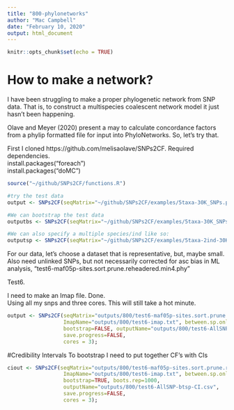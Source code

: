 ```yaml
---
title: "800-phylonetworks"
author: "Mac Campbell"
date: "February 10, 2020"
output: html_document
---
```


```r
knitr::opts_chunk$set(echo = TRUE)
```

# How to make a network?
I have been struggling to make a proper phylogenetic network from SNP data. That is, to construct a multispecies coalescent network model it just hasn't been happening.  

Olave and Meyer (2020) present a may to calculate concordance factors from a phylip formatted file for input into PhyloNetworks.  So, let's try that.

First I cloned https://github.com/melisaolave/SNPs2CF.
Required dependencies.    
install.packages("foreach")    
install.packages("doMC")     

```r
source("~/github/SNPs2CF/functions.R")
```

```r
#try the test data
output <- SNPs2CF(seqMatrix="~/github/SNPs2CF/examples/5taxa-30K_SNPs.phy", max.SNPs = 1000, bootstrap=FALSE, outputName="outputs/800/SNPs2CF_5taxa-1K_SNPs.csv", save.progress=FALSE);

#We can bootstrap the test data
outputbs <- SNPs2CF(seqMatrix="~/github/SNPs2CF/examples/5taxa-30K_SNPs.phy", max.SNPs = 1000, bootstrap=TRUE, outputName="outputs/800/SNPs2CF_5taxa-1K_SNPs-bootstrap.csv", save.progress=FALSE);

#We can also specify a multiple species/ind like so:
outputsp <- SNPs2CF(seqMatrix="~/github/SNPs2CF/examples/5taxa-2ind-30K_SNPs.phy", ImapName="~/github/SNPs2CF/examples/Imap.txt", between.sp.only = FALSE, max.SNPs = 50, bootstrap=FALSE, outputName="outputs/800/5taxa-2ind-1K_SNPs.phy-allQuart.csv", save.progress=FALSE);

```


For our data, let's choose a dataset that is representative, but, maybe small. Also need unlinked SNPs, but not necessarily corrected for asc bias in ML analysis, "test6-maf05p-sites.sort.prune.reheadered.min4.phy"

Test6.       

I need to make an Imap file. Done.    
Using all my snps and three cores. This will still take a hot minute.
```r
output <- SNPs2CF(seqMatrix="outputs/800/test6-maf05p-sites.sort.prune.reheadered.min4.phy",
                  ImapName="outputs/800/test6-imap.txt", between.sp.only = TRUE, max.SNPs = NULL,
                  bootstrap=FALSE, outputName="outputs/800/test6-AllSNP-btsp.csv",
                  save.progress=FALSE,
                  cores = 3);
```


#Credibility Intervals
To bootstrap I need to put together CF's with CIs

```r
ciout <- SNPs2CF(seqMatrix="outputs/800/test6-maf05p-sites.sort.prune.reheadered.min4.phy",
                  ImapName="outputs/800/test6-imap.txt", between.sp.only = TRUE, max.SNPs = NULL,
                  bootstrap=TRUE, boots.rep=1000,
                  outputName="outputs/800/test6-AllSNP-btsp-CI.csv",
                  save.progress=FALSE,
                  cores = 3);
```
